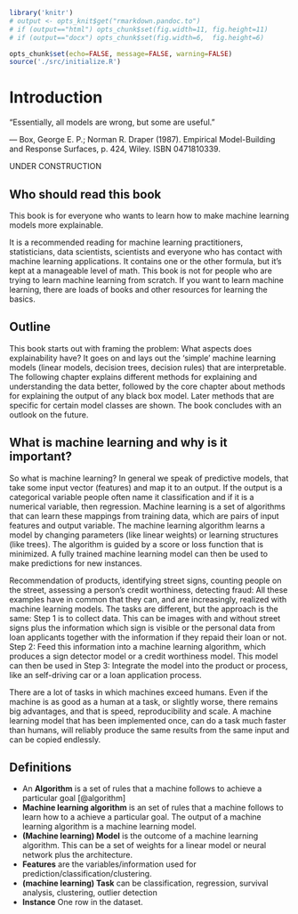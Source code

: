 \mainmatter


```r
library('knitr')
# output <- opts_knit$get("rmarkdown.pandoc.to")
# if (output=="html") opts_chunk$set(fig.width=11, fig.height=11)
# if (output=="docx") opts_chunk$set(fig.width=6,  fig.height=6)

opts_chunk$set(echo=FALSE, message=FALSE, warning=FALSE)
source('./src/initialize.R')

```

# Introduction {#intro}

"Essentially, all models are wrong, but some are useful."

--- Box, George E. P.; Norman R. Draper (1987). Empirical Model-Building and Response Surfaces, p. 424, Wiley. ISBN 0471810339.

UNDER CONSTRUCTION

<!-- TODO: Add examples here -->


## Who should read this book
This book is for everyone who wants to learn how to make machine learning models more explainable.

It is a recommended reading for machine learning practitioners, statisticians, data scientists, scientists and everyone who has contact with machine learning applications. It contains one or the other formula, but it's kept at a manageable level of math.
This book is not for people who are trying to learn machine learning from scratch. If you want to learn machine learning, there are loads of books and other resources for learning the basics.


## Outline
This book starts out with framing the problem: What aspects does explainability have? It goes on and lays out the 'simple'
machine learning models (linear models, decision trees, decision rules) that are interpretable. The following chapter explains different methods for explaining and understanding the data better, followed by the core chapter about methods for explaining the output of any black box model. Later methods that are specific for certain model classes are shown. The book concludes with an outlook on the future.


## What is machine learning and why is it important?

So what is machine learning?
In general we speak of predictive models, that take some input vector (features) and map it to an output. If the output is a categorical variable people often name it classification and if it is a numerical variable, then regression.
Machine learning is a set of algorithms that can learn these mappings from training data, which are pairs of input features and output variable. The machine learning algorithm learns a model by changing parameters (like linear weights) or learning structures (like trees). The algorithm is guided by a score or loss function that is minimized. A fully trained machine learning model can then be used to make predictions for new instances.


Recommendation of products, identifying street signs, counting people on the street, assessing a person's credit worthiness, detecting fraud: All these examples have in common that they can, and are increasingly, realized with machine learning models. The tasks are different, but the approach is the same: Step 1 is to collect data. This can be images with and without street signs plus the information which sign is visible or the personal data from loan applicants together with the information if they repaid their loan or not. Step 2: Feed this information into a machine learning algorithm, which produces a sign detector model or a credit worthiness model. This model can then be used in Step 3: Integrate the model into the product or process, like an self-driving car or a loan application process.

There are a lot of tasks in which machines exceed humans. Even if the machine is as good as a human at a task, or slightly worse, there remains big advantages, and that is speed, reproducibility and scale. A machine learning model that has been implemented once, can do a task much faster than humans, will reliably produce the same results from the same input and can be copied endlessly.


## Definitions
- An **Algorithm** is a set of rules that a machine follows to achieve a particular goal [@algorithm]
- **Machine learning algorithm** is an set of rules that a machine follows to learn how to a achieve a particular goal. The output of a machine learning algorithm is a machine learning model.
- **(Machine learning) Model** is the outcome of a machine learning algorithm. This can be a set of weights for a linear model or neural network plus the architecture.
- **Features** are the variables/information used for prediction/classification/clustering.
- **(machine learning) Task** can be classification, regression, survival analysis, clustering, outlier detection
- **Instance** One row in the dataset.
